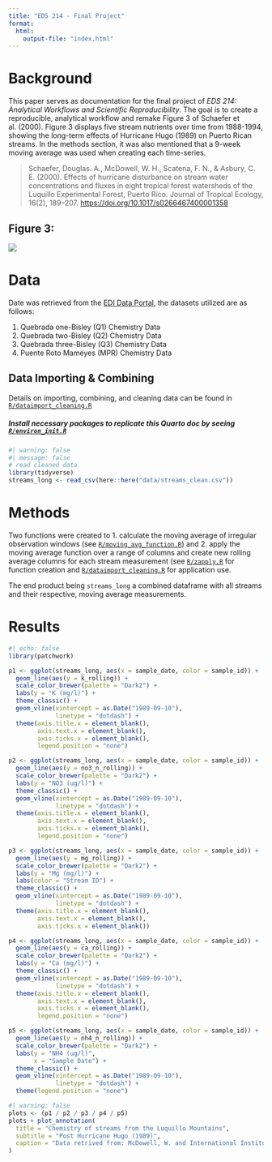 ```yaml
---
title: "EDS 214 - Final Project"
format:
  html:
    output-file: "index.html"
---
```


# Background

This paper serves as documentation for the final project of *EDS 214: Analytical Workflows and Scientific Reproducibility*. The goal is to create a reproducible, analytical workflow and remake Figure 3 of Schaefer et al. (2000). Figure 3 displays five stream nutrients over time from 1988-1994, showing the long-term effects of Hurricane Hugo (1989) on Puerto Rican streams. In the methods section, it was also mentioned that a 9-week moving average was used when creating each time-series.

> Schaefer, Douglas. A., McDowell, W. H., Scatena, F. N., & Asbury, C. E. (2000). Effects of hurricane disturbance on stream water concentrations and fluxes in eight tropical forest watersheds of the Luquillo Experimental Forest, Puerto Rico. Journal of Tropical Ecology, 16(2), 189–207. <https://doi.org/10.1017/s0266467400001358>

## Figure 3:

![](https://zachyyy700.github.io/eds214-finalproject/Figure3.png)

# Data

Date was retrieved from the [EDI Data Portal](https://portal.edirepository.org/nis/mapbrowse?packageid=knb-lter-luq.20.4923064), the datasets utilized are as follows:

1.  Quebrada one-Bisley (Q1) Chemistry Data
2.  Quebrada two-Bisley (Q2) Chemistry Data
3.  Quebrada three-Bisley (Q3) Chemistry Data
4.  Puente Roto Mameyes (MPR) Chemistry Data

## Data Importing & Combining

Details on importing, combining, and cleaning data can be found in [`R/dataimport_cleaning.R`](https://github.com/zachyyy700/eds214-finalproject/blob/main/R/dataimport_cleaning.R)

##### **Install necessary packages to replicate this Quarto doc by seeing [`R/environ_init.R`](https://github.com/zachyyy700/eds214-finalproject/blob/main/R/environ_init.R)**

```r
#| warning: false
#| message: false
# read cleaned data
library(tidyverse)
streams_long <- read_csv(here::here("data/streams_clean.csv"))
```

# Methods

Two functions were created to 1. calculate the moving average of irregular observation windows (see [`R/moving_avg_function.R`](https://github.com/zachyyy700/eds214-finalproject/blob/main/R/moving_avg_function.R)) and 2. apply the moving average function over a range of columns and create new rolling average columns for each stream measurement (see [`R/zapply.R`](https://github.com/zachyyy700/eds214-finalproject/blob/main/R/zapply.R) for function creation and [`R/dataimport_cleaning.R`](https://github.com/zachyyy700/eds214-finalproject/blob/main/R/dataimport_cleaning.R) for application use.

The end product being `streams_long` a combined dataframe with all streams and their respective, moving average measurements.

# Results

```r
#| echo: false
library(patchwork)

p1 <- ggplot(streams_long, aes(x = sample_date, color = sample_id)) +
  geom_line(aes(y = k_rolling)) +
  scale_color_brewer(palette = "Dark2") +
  labs(y = "K (mg/l)") +
  theme_classic() +
  geom_vline(xintercept = as.Date("1989-09-10"),
             linetype = "dotdash") +
  theme(axis.title.x = element_blank(),
        axis.text.x = element_blank(),
        axis.ticks.x = element_blank(),
        legend.position = "none") 

p2 <- ggplot(streams_long, aes(x = sample_date, color = sample_id)) +
  geom_line(aes(y = no3_n_rolling)) +
  scale_color_brewer(palette = "Dark2") +
  labs(y = "NO3 (ug/l)") +
  theme_classic() +
  geom_vline(xintercept = as.Date("1989-09-10"),
             linetype = "dotdash") +
  theme(axis.title.x = element_blank(),
        axis.text.x = element_blank(),
        axis.ticks.x = element_blank(),
        legend.position = "none")

p3 <- ggplot(streams_long, aes(x = sample_date, color = sample_id)) +
  geom_line(aes(y = mg_rolling)) +
  scale_color_brewer(palette = "Dark2") +
  labs(y = "Mg (mg/l)") +
  labs(color = "Stream ID") +
  theme_classic() +
  geom_vline(xintercept = as.Date("1989-09-10"),
             linetype = "dotdash") +
  theme(axis.title.x = element_blank(),
        axis.text.x = element_blank(),
        axis.ticks.x = element_blank())

p4 <- ggplot(streams_long, aes(x = sample_date, color = sample_id)) +
  geom_line(aes(y = ca_rolling)) +
  scale_color_brewer(palette = "Dark2") +
  labs(y = "Ca (mg/l)") +
  theme_classic() +
  geom_vline(xintercept = as.Date("1989-09-10"),
             linetype = "dotdash") +
  theme(axis.title.x = element_blank(),
        axis.text.x = element_blank(),
        axis.ticks.x = element_blank(),
        legend.position = "none")

p5 <- ggplot(streams_long, aes(x = sample_date, color = sample_id)) +
  geom_line(aes(y = nh4_n_rolling)) +
  scale_color_brewer(palette = "Dark2") +
  labs(y = "NH4 (ug/l)",
       x = "Sample Date") +
  theme_classic() +
  geom_vline(xintercept = as.Date("1989-09-10"),
             linetype = "dotdash") +
  theme(legend.position = "none")
```

```r
#| warning: false
plots <- (p1 / p2 / p3 / p4 / p5)
plots + plot_annotation(
  title = "Chemistry of streams from the Luquillo Mountains",
  subtitle = "Post Hurricane Hugo (1989)",
  caption = "Data retrived from: McDowell, W. and International Institute of Tropical Forestry(IITF), USDA Forest Service.. 2024."
)
```
